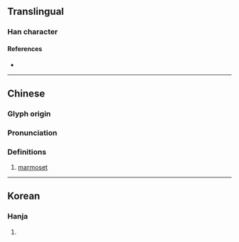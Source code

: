 {{character info}}
==Translingual==

===Han character===
{{Han char|rn=94|rad=犬|as=06|sn=9|four=43250|canj=KHIJ|ids=⿰犭戎}}

====References====
* {{Han ref|kx=0710.270|dkj=20384|dj=1123.020|hdz=21342.170|uh=72E8|ud=29416|bh=CFC0|bd=53184}}

----

==Chinese==
{{zh-forms}}

===Glyph origin===
{{Han etym}}

===Pronunciation===
{{zh-pron
|m=róng
|c=jung4
|mc=y
|oc=y
|cat=
}}

===Definitions===
{{zh-hanzi}}

# [[marmoset]]

----

==Korean==

===Hanja===
{{ko-hanja|hangeul=융|eumhun=}}

# {{rfdef|ko|sort=犬06}}